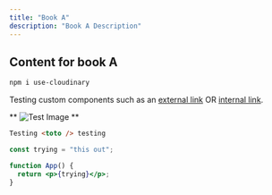 ```yaml
---
title: "Book A"
description: "Book A Description"
---
```


## Content for book A

```bash
npm i use-cloudinary
```

Testing custom components such as an [external link](https://duckduckgo.com) OR [internal link](/faq).

**
![Test Image](/images/imageTest_4-3.png "Test alt text")
**

```html
Testing <toto /> testing
```

```jsx
const trying = "this out";

function App() {
  return <p>{trying}</p>;
}
```
